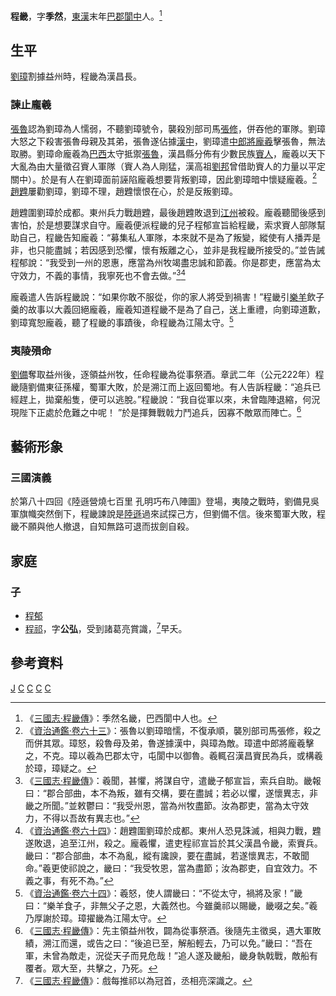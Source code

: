 {{東亞男性歷史人物
|名稱 =程畿
|身份 =
|國家 =[[蜀汉|蜀汉]]
|時代 =[[东汉|东汉]] [[三国|三国]]
|主君 =[[刘璋|刘璋]]→[[刘备|刘备]]
|屆數 =
|最高職務 =
|前任 = 
|繼任 = 
|圖片名稱 =Cheng Ji 2016 Han Zhao Lie Miao.jpg
|圖片大小 =
|圖片說明 =
|氏 =
|姓 =程
|名 =畿
|姓名 =
|羅馬拼音 =
|字 =季然
|號=
|官職 =汉昌长→[[江阳|江阳]]太守→[[从事|从事]][[祭酒|祭酒]]
|封爵 =
|封號 =
|位階 =
|封地 =
|神號 =
|尊號 =
|族裔 = 
|信仰 = <!--指的是宗教信仰-->
|氏族 =
|籍貫 =[[巴西郡|巴西]][[阆中县|阆中]]（今[[四川|四川]][[阆中|阆中]]）
|祖籍 =
|本籍 =
|出身地 =
|府邸 =
|世系 = 
|初名 =
|小字 =
|別名 =
|法號 =
|院號 =
|其他名號 =
|出生日期 =
|出生地點 =
|婚年 =
|逝世日期 =222年（[[章武|章武]]二年）
|逝世地點 =
|在位年代 =
|廟號 =
|諡號 =
|墓葬 =
|祠廟 =
|父親 =
|嫡母 =
|母親 =
|繼父=
|繼母=
|養父=
|養母=
|元配 =
|正室 =
|妻 =
|繼室 =
|平妻 =
|側室 =
|元配之父 =
|元配之嫡母 =
|元配之母 =
|正室之父 =
|正室之嫡母 =
|正室之母 =
|妻之父 =
|妻之嫡母 =
|妻之母 =
|繼室之父 =
|繼室之嫡母 =
|繼室之母 =
|平妻之父 =
|平妻之嫡母 =
|平妻之母 =
|兄弟 =
|姊妹 =
|嫡兄弟 =
|嫡姊妹 =
|庶兄弟 =
|庶姊妹 =
|同胞兄弟 =
|同胞姊妹 =
|異母兄弟 =
|異母姊妹 =
|異父兄弟 =
|異父姊妹 =
|繼兄弟 =
|繼姊妹 =
|子 =[[程郁|程郁]] [[程祁_(蜀汉)|程祁]]
|女 =
|嫡子 =
|嫡女 =
|庶子 =
|庶女 =
|養子 =
|養女 =
|繼子 =
|繼女 =
|其他親屬 =
|出身 = <!---此处指科举出身--->
|功名 = 
|經歷 = 
|著作 =
|注釋 =
}}

'''程畿'''{{BD|？||222年||catIdx=C}}，字'''季然'''，[[東漢|東漢]]末年[[巴郡|巴郡]][[閬中|閬中]]人。<ref>《[[:s:三國志/卷45|三國志·程畿傳]]》：季然名畿，巴西閬中人也。</ref>

==生平==
[[劉璋|劉璋]]割據益州時，程畿為漢昌長。
===諫止龐羲===
[[張魯|張魯]]認為劉璋為人懦弱，不聽劉璋號令，襲殺別部司馬[[張修|張修]]，併吞他的軍隊。劉璋大怒之下殺害張魯母親及其弟，張魯遂佔據[[漢中|漢中]]，劉璋遣[[中郎將|中郎將]][[龐羲|龐羲]]擊張魯，無法取勝。劉璋命龐羲為[[巴西郡|巴西]]太守抵禦[[張魯|張魯]]，漢昌縣分佈有少數民族[[賨人|賨人]]，龐羲以天下大亂為由大量徵召賨人軍隊（賨人為人剛猛，漢高祖[[劉邦|劉邦]]曾借助賨人的力量以平定關中）。於是有人在劉璋面前誣陷龐羲想要背叛劉璋，因此劉璋暗中懷疑龐羲。<ref>《[[:s:資治通鑑/卷063|資治通鑑·卷六十三]]》：張魯以劉璋暗懦，不復承順，襲別部司馬張修，殺之而併其眾。璋怒，殺魯母及弟，魯遂據漢中，與璋為敵。璋遣中郎將龐羲擊之，不克。璋以羲為巴郡太守，屯閬中以御魯。羲輒召漢昌賨民為兵，或構羲於璋，璋疑之。</ref>[[趙韙|趙韙]]屢勸劉璋，劉璋不理，趙韙懷恨在心，於是反叛劉璋。

趙韙圍劉璋於成都。東州兵力戰趙韙，最後趙韙敗退到[[江州|江州]]被殺。龐羲聽聞後感到害怕，於是想要謀求自守。龐羲便派程畿的兒子程郁宣旨給程畿，索求賨人部隊幫助自己，程畿告知龐羲：“募集私人軍隊，本來就不是為了叛變，縱使有人播弄是非，也只能盡誠；若因感到恐懼，懷有叛離之心，並非是我程畿所接受的。”並告誡程郁說：“我受到一州的恩惠，應當為州牧竭盡忠誠和節義。你是郡吏，應當為太守效力，不義的事情，我寧死也不會去做。”<ref>《[[:s:三國志/卷45|三國志·程畿傳]]》：羲聞，甚懼，將謀自守，遣畿子郁宣旨，索兵自助。畿報曰：“郡合部曲，本不為叛，雖有交構，要在盡誠；若必以懼，遂懷異志，非畿之所聞。”並敕鬱曰：“我受州恩，當為州牧盡節。汝為郡吏，當為太守效力，不得以吾故有異志也。”</ref><ref>《[[:s:資治通鑑/卷064|資治通鑑·卷六十四]]》：趙韙圍劉璋於成都。東州人恐見誅滅，相與力戰，韙遂敗退，追至江州，殺之。龐羲懼，遣吏程祁宣旨於其父漢昌令畿，索賨兵。畿曰：“郡合部曲，本不為亂，縱有讒諛，要在盡誠，若遂懷異志，不敢聞命。”羲更使祁說之，畿曰：“我受牧恩，當為盡節；汝為郡吏，自宜效力。不義之事，有死不為。”</ref>

龐羲遣人告訴程畿說：“如果你敢不服從，你的家人將受到禍害！”程畿引[[樂羊|樂羊]]飲子羹的故事以大義回絕龐羲，龐羲知道程畿不是為了自己，送上重禮，向劉璋道歉，劉璋寬恕龐羲，聽了程畿的事蹟後，命程畿為江陽太守。<ref>《[[:s:資治通鑑/卷064|資治通鑑·卷六十四]]》：羲怒，使人謂畿曰：“不從太守，禍將及家！”畿曰：“樂羊食子，非無父子之恩，大義然也。今雖羹祁以賜畿，畿啜之矣。”羲乃厚謝於璋。璋擢畿為江陽太守。</ref>

===夷陵殞命===
[[劉備|劉備]]奪取益州後，逐領益州牧，任命程畿為從事祭酒。章武二年（公元222年）程畿隨劉備東征孫權，蜀軍大敗，於是溯江而上返回蜀地。有人告訴程畿：“追兵已經趕上，拋棄船隻，便可以逃脫。”程畿說：“我自從軍以來，未曾臨陣退縮，何況現陛下正處於危難之中呢！ ”於是揮舞戰戟力鬥追兵，因寡不敵眾而陣亡。<ref>《[[:s:三國志/卷45|三國志·程畿傳]]》：先主領益州牧，闢為從事祭酒。後隨先主徵吳，遇大軍敗績，溯江而還，或告之曰：“後追已至，解船輕去，乃可以免。”畿曰：“吾在軍，未曾為敵走，況從天子而見危哉！”追人遂及畿船，畿身執戟戰，敵船有覆者。眾大至，共擊之，乃死。</ref>

== 藝術形象 ==
===三國演義===
於第八十四回《陸遜營燒七百里 孔明巧布八陣圖》登場，夷陵之戰時，劉備見吳軍旗幟突然倒下，程畿諫說是[[陸遜|陸遜]]過來試探己方，但劉備不信。後來蜀軍大敗，程畿不願與他人撤退，自知無路可退而拔劍自殺。

==家庭==
===子===
*[[程郁|程郁]]
*[[程祁_(蜀漢)|程祁]]，字'''公弘'''，受到諸葛亮賞識，<ref>《[[:s:三國志/卷45|三國志·程畿傳]]》：戲每推祁以為冠首，丞相亮深識之。</ref>早夭。

==參考資料==
[[Category:程姓|J]]
[[Category:東漢太守|C]]
[[Category:蜀漢官員|C]]
[[Category:三國戰爭身亡者|C]]
[[Category:閬中人|C]]

{{三国志|nocat}}